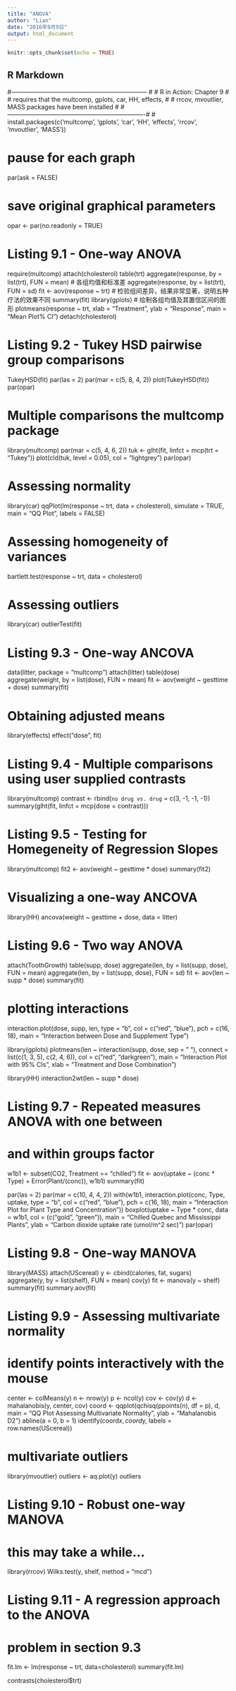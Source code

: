 ```yaml
---
title: "ANOVA"
author: "Lian"
date: "2016年9月9日"
output: html_document
---
```


```r
knitr::opts_chunk$set(echo = TRUE)
```

## R Markdown

#------------------------------------------------------------------ #
# R in Action: Chapter 9                                            #
# requires that the multcomp, gplots, car, HH, effects,             #
#     rrcov, mvoutlier, MASS packages have been installed           #
#-------------------------------------------------------------------#
# install.packages(c('multcomp', 'gplots', 'car', 'HH', 'effects', 'rrcov', 'mvoutlier', 'MASS'))

# pause for each graph
par(ask = FALSE)

# save original graphical parameters
opar <- par(no.readonly = TRUE)

# Listing 9.1 - One-way ANOVA

require(multcomp)
attach(cholesterol)
table(trt)
aggregate(response, by = list(trt), FUN = mean)  # 各组均值和标准差
aggregate(response, by = list(trt), FUN = sd)
fit <- aov(response ~ trt)  # 检验组间差异，结果非常显著，说明五种疗法的效果不同
summary(fit)
library(gplots)  # 绘制各组均值及其置信区间的图形
plotmeans(response ~ trt, xlab = "Treatment", ylab = "Response", 
    main = "Mean Plot\nwith 95% CI")
detach(cholesterol)

# Listing 9.2 - Tukey HSD pairwise group comparisons

TukeyHSD(fit)
par(las = 2)
par(mar = c(5, 8, 4, 2))
plot(TukeyHSD(fit))
par(opar)

# Multiple comparisons the multcomp package

library(multcomp)
par(mar = c(5, 4, 6, 2))
tuk <- glht(fit, linfct = mcp(trt = "Tukey"))
plot(cld(tuk, level = 0.05), col = "lightgrey")
par(opar)

# Assessing normality

library(car)
qqPlot(lm(response ~ trt, data = cholesterol), simulate = TRUE, 
    main = "QQ Plot", labels = FALSE)

# Assessing homogeneity of variances

bartlett.test(response ~ trt, data = cholesterol)

# Assessing outliers

library(car)
outlierTest(fit)

# Listing 9.3 - One-way ANCOVA

data(litter, package = "multcomp")
attach(litter)
table(dose)
aggregate(weight, by = list(dose), FUN = mean)
fit <- aov(weight ~ gesttime + dose)
summary(fit)

# Obtaining adjusted means

library(effects)
effect("dose", fit)

# Listing 9.4 - Multiple comparisons using user supplied contrasts

library(multcomp)
contrast <- rbind(`no drug vs. drug` = c(3, -1, -1, -1))
summary(glht(fit, linfct = mcp(dose = contrast)))

# Listing 9.5 - Testing for Homegeneity of Regression Slopes

library(multcomp)
fit2 <- aov(weight ~ gesttime * dose)
summary(fit2)

# Visualizing a one-way ANCOVA

library(HH)
ancova(weight ~ gesttime + dose, data = litter)

# Listing 9.6 - Two way ANOVA

attach(ToothGrowth)
table(supp, dose)
aggregate(len, by = list(supp, dose), FUN = mean)
aggregate(len, by = list(supp, dose), FUN = sd)
fit <- aov(len ~ supp * dose)
summary(fit)

# plotting interactions

interaction.plot(dose, supp, len, type = "b", col = c("red", 
    "blue"), pch = c(16, 18), 
    main = "Interaction between Dose and Supplement Type")
    
library(gplots)
plotmeans(len ~ interaction(supp, dose, sep = " "), 
    connect = list(c(1, 3, 5), c(2, 4, 6)), 
    col = c("red", "darkgreen"), 
    main = "Interaction Plot with 95% CIs", 
    xlab = "Treatment and Dose Combination")
    
library(HH)
interaction2wt(len ~ supp * dose)

# Listing 9.7 - Repeated measures ANOVA with one between 
# and within groups factor

w1b1 <- subset(CO2, Treatment == "chilled")
fit <- aov(uptake ~ (conc * Type) + Error(Plant/(conc)), 
    w1b1)
summary(fit)

par(las = 2)
par(mar = c(10, 4, 4, 2))
with(w1b1, interaction.plot(conc, Type, uptake, type = "b", 
    col = c("red", "blue"), pch = c(16, 18), main = "Interaction Plot for Plant Type and Concentration"))
boxplot(uptake ~ Type * conc, data = w1b1, col = (c("gold", 
    "green")), main = "Chilled Quebec and Mississippi Plants", 
    ylab = "Carbon dioxide uptake rate (umol/m^2 sec)")
par(opar)

# Listing 9.8 - One-way MANOVA

library(MASS)
attach(UScereal)
y <- cbind(calories, fat, sugars)
aggregate(y, by = list(shelf), FUN = mean)
cov(y)
fit <- manova(y ~ shelf)
summary(fit)
summary.aov(fit)

# Listing 9.9 - Assessing multivariate normality
# identify points interactively with the mouse

center <- colMeans(y)
n <- nrow(y)
p <- ncol(y)
cov <- cov(y)
d <- mahalanobis(y, center, cov)
coord <- qqplot(qchisq(ppoints(n), df = p), d, main = "QQ Plot Assessing Multivariate Normality", 
    ylab = "Mahalanobis D2")
abline(a = 0, b = 1)
identify(coord$x, coord$y, labels = row.names(UScereal))

# multivariate outliers
library(mvoutlier)
outliers <- aq.plot(y)
outliers

# Listing 9.10 - Robust one-way MANOVA
# this may take a while...

library(rrcov)
Wilks.test(y, shelf, method = "mcd")

# Listing 9.11 - A regression approach to the ANOVA
# problem in section 9.3

fit.lm <- lm(response ~ trt, data=cholesterol)
summary(fit.lm)

contrasts(cholesterol$trt)